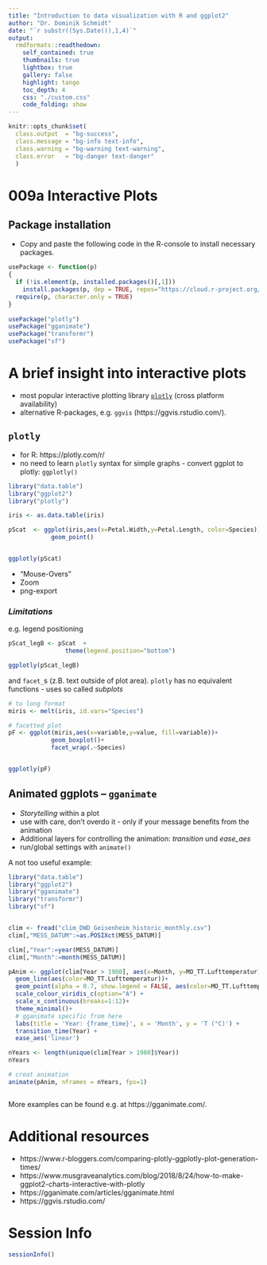 ```yaml
---
title: "Introduction to data visualization with R and ggplot2"
author: "Dr. Dominik Schmidt"
date: "`r substr((Sys.Date()),1,4)`"
output:
  rmdformats::readthedown:
    self_contained: true
    thumbnails: true
    lightbox: true
    gallery: false
    highlight: tango
    toc_depth: 4    
    css: "./custom.css"     
    code_folding: show
---
```

```r

knitr::opts_chunk$set(
  class.output  = "bg-success",
  class.message = "bg-info text-info",
  class.warning = "bg-warning text-warning",
  class.error   = "bg-danger text-danger"
  )
```


# 009a Interactive Plots


## Package installation

- Copy and paste the following code in the R-console to install necessary packages.


```r

usePackage <- function(p)   
{ 
  if (!is.element(p, installed.packages()[,1])) 
    install.packages(p, dep = TRUE, repos="https://cloud.r-project.org/", lib=.libPaths()[1]) 
  require(p, character.only = TRUE) 
} 
  
usePackage("plotly")
usePackage("gganimate")
usePackage("transformr")
usePackage("sf")


```


# A brief insight into interactive plots

- most popular interactive plotting library <a href=https://plotly.com/>`plotly`</a> (cross platform availability)
- alternative R-packages, e.g. `ggvis`  (https://ggvis.rstudio.com/).


## `plotly`

- for R: https://plotly.com/r/
- no need to learn `plotly` syntax for simple graphs - convert ggplot to plotly: `ggplotly()`


```r

library("data.table")
library("ggplot2")
library("plotly")

iris <- as.data.table(iris)

pScat  <- ggplot(iris,aes(x=Petal.Width,y=Petal.Length, color=Species))+
            geom_point()


ggplotly(pScat)


```

- "Mouse-Overs"
- Zoom
- png-export


### ***Limitations***
e.g. legend positioning

```r

pScat_legB <- pScat  +  
                theme(legend.position="bottom")

ggplotly(pScat_legB)


```


and `facet_`s (z.B. text outside of plot area). `plotly` has no equivalent functions - uses so called *subplots*


```r

# to long format
miris <- melt(iris, id.vars="Species")

# facetted plot
pF <- ggplot(miris,aes(x=variable,y=value, fill=variable))+
            geom_boxplot()+
            facet_wrap(.~Species)


ggplotly(pF)

```







## Animated ggplots -- `gganimate`


- *Storytelling* within a plot
- use with care, don't overdo it - only if your message benefits from the animation
- Additional layers for controlling the animation: *transition* und *ease_aes*
- run/global settings with `animate()`

A not too useful example:

```r
library("data.table")
library("ggplot2")
library("gganimate")
library("transformr")
library("sf")


clim <- fread("clim_DWD_Geisenheim_historic_monthly.csv")
clim[,"MESS_DATUM":=as.POSIXct(MESS_DATUM)]

clim[,"Year":=year(MESS_DATUM)] 
clim[,"Month":=month(MESS_DATUM)]

pAnim <- ggplot(clim[Year > 1980], aes(x=Month, y=MO_TT.Lufttemperatur)) +
  geom_line(aes(color=MO_TT.Lufttemperatur))+
  geom_point(alpha = 0.7, show.legend = FALSE, aes(color=MO_TT.Lufttemperatur),size=5) +
  scale_colour_viridis_c(option="A") +
  scale_x_continuous(breaks=1:12)+
  theme_minimal()+
  # gganimate specific from here
  labs(title = 'Year: {frame_time}', x = 'Month', y = 'T (°C)') +
  transition_time(Year) +
  ease_aes('linear')

nYears <- length(unique(clim[Year > 1980]$Year))
nYears

# creat animation
animate(pAnim, nframes = nYears, fps=1)



```


More examples can be found e.g. at https://gganimate.com/.


# Additional resources

- https://www.r-bloggers.com/comparing-plotly-ggplotly-plot-generation-times/
- https://www.musgraveanalytics.com/blog/2018/8/24/how-to-make-ggplot2-charts-interactive-with-plotly
- https://gganimate.com/articles/gganimate.html
- https://ggvis.rstudio.com/

#  Session Info

```r

sessionInfo()

```